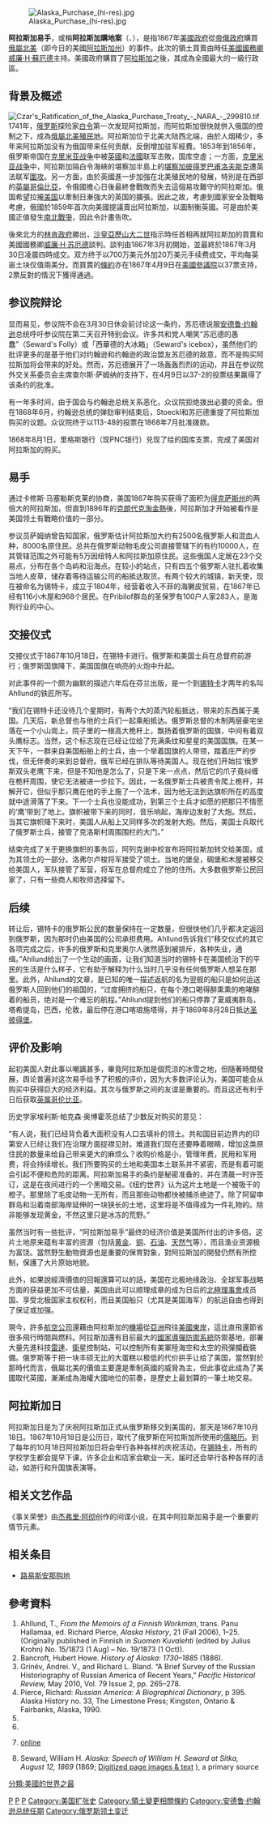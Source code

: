 {{no footnotes|time=2015-04-10T12:51:08+00:00}}
{{NoteTA
|1=zh-hans:苏厄德; zh-hant:西華德;
|2=zh-hans:威廉·H·苏厄德; zh-hant:威廉·亨利·西華德;
}}
[[File:Alaska_Purchase_(hi-res).jpg|thumb]]

'''阿拉斯加易手'''，或稱'''阿拉斯加購地案'''（{{lang-en|Alaska Purchase}}、{{lang-ru|Продажа Аляски}}），是指1867年[[美國政府|美國政府]]從[[帝俄政府|帝俄政府]]購買[[俄屬北美|俄屬北美]]（即今日的美國[[阿拉斯加州|阿拉斯加州]]）的事件。此次的領土買賣由時任[[美國國務卿|美國國務卿]][[威廉·H·蘇厄德|威廉·H·蘇厄德]]主持。美國政府購買了[[阿拉斯加|阿拉斯加]]之後，其成為全國最大的一級行政區。

== 背景及概述 ==
[[File:Czar's_Ratification_of_the_Alaska_Purchase_Treaty_-_NARA_-_299810.tif|thumb]]
1741年，[[俄罗斯|俄罗斯]]探险家[[白令|白令]]第一次发现阿拉斯加，而阿拉斯加很快就併入俄国的控制之下，成為[[俄屬北美|俄屬北美殖民地]]。阿拉斯加位于北美大陆西北端，由於人烟稀少，多年来阿拉斯加没有为俄国带来任何贡献，反倒增加驻军經費。1853年到1856年，俄罗斯帝国在[[克里米亚战争|克里米亚战争]]中被[[英國|英國]]和[[法國|法國]]联军击敗，国库空虛；一方面，[[克里米亚战争|克里米亚战争]]中，阿拉斯加隔白令海峽的堪察加半島上的[[堪察加彼得罗巴甫洛夫斯克|堪察加彼得罗巴甫洛夫斯克]]遭英法联军[[圍攻堪察加彼得罗巴甫洛夫斯克|圍攻]]。另一方面，由於英國進一步加強在北美殖民地的發展，特別是在西部的[[英屬哥倫比亞|英屬哥倫比亞]]，令俄國擔心日後最終會戰敗而失去這個易攻難守的阿拉斯加。俄国希望拉攏[[美国|美国]]以牽制日漸強大的英国的擴張。因此之故，考慮到國家安全及戰略考慮，俄國於1859年首次向美國提議賣出阿拉斯加，以圖制衡英國。可是由於美國正值發生[[南北戰爭|南北戰爭]]，因此令計畫告吹。

後來北方的[[亚伯拉罕·林肯|林肯政府]]勝出，[[沙皇|沙皇]][[亚历山大二世_(俄国)|亞歷山大二世]]指示時任首相再就阿拉斯加的買賣和美國國務卿[[威廉·H·苏厄德|威廉·H·苏厄德]]談判。談判由1867年3月初開始，並最終於1867年3月30日凌晨四時成交。双方终于以700万美元外加20万美元手续费成交，平均每英亩土块仅值兩美分。而買賣的[[條約|條約]]亦在1867年4月9日在[[美國參議院|美國參議院]]以37票支持，2票反對的情況下獲得通過。

== 参议院辩论 ==
显而易见，参议院不会在3月30日休会前讨论这一条约，苏厄德说服[[安德鲁·约翰逊|安德鲁·约翰逊]]总统呼吁参议院在第二天召开特别会议。许多共和党人嘲笑“苏厄德的愚蠢”（Seward's Folly）或「西華德的大冰箱」（Seward's icebox），虽然他们的批评更多的是基于他们对约翰逊和约翰逊的政治盟友苏厄德的敌意，而不是购买阿拉斯加将会带来的好处。然而，苏厄德展开了一场轰轰烈烈的运动，并且在参议院外交关系委员会主席查尔斯·萨姆纳的支持下，在4月9日以37-2的投票结果赢得了该条约的批准。

有一年多时间，由于国会与约翰逊总统关系恶化，众议院拒绝拨出必要的资金。但在1868年6月，约翰逊总统的弹劾审判结束后，Stoeckl和苏厄德重提了阿拉斯加购买的议题。众议院终于以113-48的投票在1868年7月批准拨款。

1868年8月1日，里格斯银行（现PNC银行）兑现了给{{link-ru|俄国外交部|Министерство иностранных дел Российской империи}}的国库支票，完成了美国对阿拉斯加的购买。

== 易手 ==
通过卡修斯·马塞勒斯克莱的协商，美国1867年购买获得了面积为[[得克萨斯州|得克萨斯州]]的两倍大的阿拉斯加，但直到1896年的[[克朗代克淘金熱|克朗代克淘金熱]]後，阿拉斯加才开始被看作是美国领土有戰略价值的一部分。

参议员萨姆纳曾告知国家，俄罗斯估计阿拉斯加大约有2500名俄罗斯人和混血人种，8000名原住民。总共在俄罗斯动物毛皮公司直接管辖下的有约10000人，在其管辖范围之外可能有5万因纽特人和阿拉斯加原住民。这些俄国人定居在23个交易点，分布在各个岛屿和沿海点。在较小的站点，只有四五个俄罗斯人驻扎着收集当地人皮草，储存着等待运输公司的船抵达取货。有两个较大的城镇，新天使，现在被命名为锡特卡，成立于1804年，经营着收入不菲的海獭皮贸易，在1867年已经有116小木屋和968个居民。在Pribilof群岛的圣保罗有100户人家283人，是海狗行业的中心。

== 交接仪式 ==
交接仪式于1867年10月18日，在锡特卡进行。俄罗斯和美国士兵在总督府前游行；俄罗斯国旗降下，美国国旗在响亮的火炮中升起。

对此事件的一个颇为幽默的描述六年后在芬兰出版，是一个到[[锡特卡|锡特卡]]才两年的名叫Ahllund的铁匠所写。

“我们在锡特卡还没待几个星期时，有两个大的蒸汽轮船抵达，带来的东西属于美国。几天后，新总督也与他的士兵们一起乘船抵达。俄罗斯总督的木制两层豪宅坐落在一个小山崗上，院子里的一根高大桅杆上，飘扬着俄罗斯的国旗，中间有着双头鹰标志。当然，这个标志现在已经让位给了充满条纹和星星的美国国旗。在某一天下午，一群来自美国船舶上的士兵，由一个举着国旗的人带领，踏着庄严的步伐，但无伴奏的来到总督府。俄军已经在排队等待美国人。现在他们开始拉‘俄罗斯双头老鹰’下来，但是不知他是怎么了，只是下来一点点，然后它的爪子竟纠缠在桅杆周围，使它无法被进一步拉下。因此，一名俄罗斯士兵被责令爬上桅杆，并解开它，但似乎那只鹰在他的手上施了一个法术，因为他无法到达旗帜所在的高度就中途滑落了下来。下一个士兵也没能成功，到第三个士兵才如愿的把那只不情愿的‘鹰’带到了地上。旗帜被带下来的同时，音乐响起，海岸边发射了大炮。然后，当其它旗帜降下来时，美国人从船上又同样多次的发射大炮。然后，美国士兵取代了俄罗斯士兵，接管了克洛斯村周围围栏的大门。”

结束完成了关于更换旗帜的事务后，阿列克谢中校宣布将阿拉斯加转交给美国，成为其领土的一部分。洛弗尔卢梭将军接受了领土。当地的堡垒，碉堡和木屋被移交给美国人，军队接管了军营，{{link-en|杰斐逊 C.戴维斯|Jefferson C. Davis}}将军在总督府成立了他的住所。大多数俄罗斯公民回家了，只有一些商人和牧师选择留下。

== 后续 ==
转让后，锡特卡的俄罗斯公民的数量保持在一定数量，但很快他们几乎都决定返回到俄罗斯，因为那时仍由美国的公司承担费用。Ahllund告诉我们“移交仪式的其它各项完成之后，许多的俄罗斯和克里奥尔人骇然感到被排斥，各种失业，通缉。”Ahllund给出了一个生动的画面，让我们知道当时的锡特卡在美国统治下的平民的生活是什么样子，它有助于解释为什么当时几乎没有任何俄罗斯人想呆在那里。此外，Ahllund的文章，是已知的唯一描述返航的名为翌舰的船只是如何运送俄罗斯人回到他们的祖国的，“过度拥挤的船只，在每个港口喝得醉熏熏的咆哮醉着的船员，绝对是一个难忘的航程。”Ahllund提到他们的船只停靠了夏威夷群岛，塔希提岛，巴西，伦敦，最后停在港口喀琅施塔得，并于1869年8月28日抵达[[圣彼得堡|圣彼得堡]]。

== 评价及影响 ==
起初美国人對此事以嘲諷甚多，畢竟阿拉斯加是個荒涼的冰雪之地，但隨著時間發展，舆论普遍对这次易手给予了积极的评价，因为大多数评论认为，美国可能会从购买中获得巨大的经济利益。其次与俄罗斯之间的友谊是重要的。而且这还有利于日后获取[[英属哥伦比亚|英属哥伦比亚]]。

历史学家埃利斯·帕克森·奥博霍茨总结了少数反对购买的意见：

“有人说，我们已经背负着大面积没有人口去填补的领土。共和国目前边界内的印第安人已经让我们在治理方面捉襟见肘。难道我们现在还要睁着眼睛，增加这类原住民的数量来给自己带来更大的麻烦么？收购价格是小，管理年费，民用和军用费，将会持续增长。我们所要购买的土地和美国本土联系并不紧密，而是有着可能会引起不便和危险的距离。阿拉斯加易手的条约是秘密准备的，并在清晨一时许签订，这是在夜间进行的一个黑暗交易。《纽约世界》认为这片土地是一个被吸干的橙子。那里除了毛皮动物一无所有，而且那些动物都快被捕杀绝迹了。除了阿留申群岛和沿着南部海岸延伸的一块狭长的土地，这里将是不值得成为一件礼物的。除非能够发现黄金，不然这里只是冰冻的荒野。”

虽然当时有一些批评，“阿拉斯加易手”最终的经济价值是美国所付出的许多倍。这片土地原来蕴有丰富的资源（包括[[黄金|黄金]]、[[铜|铜]]、[[石油|石油]]、[[天然气|天然气]]等），而且渔业资源极为富饶。當然野生動物資源也是重要的保育對象，對阿拉斯加的開發仍然有所控制，保護了大片原始地貌。

此外，如果說經濟價值的回報還算可以的話，美国在北极地缘政治、全球军事战略方面的获益更加不可估量，美国由此可以顺理成章的成为日后的[[北極理事會|北極理事會]]成员国、享受北极国家主权权利，而且美国船只（尤其是美国海军）的航运自由也得到了保证或加强。

現今，許多[[航空公司|航空公司]]還藉由阿拉斯加的[[機場|機場]]從[[亞洲|亞洲]]飛往[[美國東岸|美國東岸]]，這比直飛還節省很多飛行時間與燃料。阿拉斯加還有目前最大的[[國家導彈防禦系統|國家導彈防禦系統]]防禦基地，部署大量先進科技[[雷達|雷達]]、[[衛星|衛星]]控制站，可以控制所有美軍陸海空和太空的飛彈攔截裝備。俄罗斯等于把一块丰硕无比的大蛋糕以极低的代价拱手让给了美国，當然對於那時代而言，俄屬北美的價值主要還是牽制英國的威脅為主，但此事從此成為了美國取代英國，漸漸成為海權大國地位的前奏，是歷史上最划算的一筆土地交易。

== 阿拉斯加日 ==
阿拉斯加日是为了庆祝阿拉斯加正式从俄罗斯移交到美国的，那天是1867年10月18日。1867年10月18日是公历日，取代了俄罗斯在阿拉斯加所使用的[[儒略历|儒略历]]。到了每年的10月18日阿拉斯加日将会举行各种各样的庆祝活动，在[[锡特卡|锡特卡]]，所有的学校学生都会提早下课，许多企业和店家会歇业一天，届时还会举行各种各样的活动，如游行和升国旗表演等。

== 相关文艺作品 ==
《事关荣誉》由[[杰弗里·阿彻|杰弗里·阿彻]]创作的间谍小说，在其中阿拉斯加易手是一个重要的情节元素。

== 相关条目 ==
* [[路易斯安那购地|路易斯安那购地]]

== 參考資料 ==
# Ahllund, T., ''From the Memoirs of a Finnish Workman'', trans. Panu Hallamaa, ed. Richard Pierce, ''Alaska History'', 21 (Fall 2006), 1–25. (Originally published in Finnish in ''Suomen Kuvalehti'' (edited by Julius Krohn) No. 15/1873 (1 Aug) – No. 19/1873 (1 Oct)).
# Bancroft, Hubert Howe. ''History of Alaska: 1730–1885'' (1886).
# Grinëv, Andrei. V., and Richard L. Bland. “A Brief Survey of the Russian Historiography of Russian America of Recent Years,” ''Pacific Historical Review,'' May 2010, Vol. 79 Issue 2, pp. 265–278.
# Pierce, Richard: ''Russian America: A Biographical Dictionary'', p 395. Alaska History no. 33, The Limestone Press; Kingston, Ontario & Fairbanks, Alaska, 1990.
#{{cite book |last=Holbo |first=Paul S |title=Tarnished Expansion: The Alaska Scandal, the Press, and Congress 1867–1871 |url=https://archive.org/details/tarnishedexpansi0000holb |year=1983 |publisher=The University of Tennessee Press |location=Knoxville}}
# {{cite book|last=Jensen|first=Ronald|title=The Alaska Purchase and Russian-American Relations|year=1975}}
# {{cite book|authorlink=Ellis Paxson Oberholtzer|last=Oberholtzer|first=Ellis|title=A History of the United States since the Civil War|volume=Vol. 1|year=1917}} [http://books.google.com/books?id=rmUhAAAAMAAJ online] {{Wayback|url=http://books.google.com/books?id=rmUhAAAAMAAJ |date=20111223151335 }}
# Seward, William H. ''Alaska: Speech of William H. Seward at Sitka, August 12, 1869'' (1869; [http://hdl.loc.gov/loc.gdc/mtfgc.1003 Digitized page images & text] {{Wayback|url=http://hdl.loc.gov/loc.gdc/mtfgc.1003 |date=20200406234124 }}), a primary source

{{美国领土扩张}}

{{Authority control}}
[[Category:阿拉斯加州歷史|P]]
[[Category:美国双边条约|P]]
[[Category:美俄關係|P]]
[[Category:美国扩张史|Category:美国扩张史]]
[[Category:領土變更相關條約|Category:領土變更相關條約]]
[[分類:美國的世界之最|分類:美國的世界之最]]
[[Category:安德鲁·约翰逊总统任期|Category:安德鲁·约翰逊总统任期]]
[[Category:俄罗斯领土变迁|Category:俄罗斯领土变迁]]